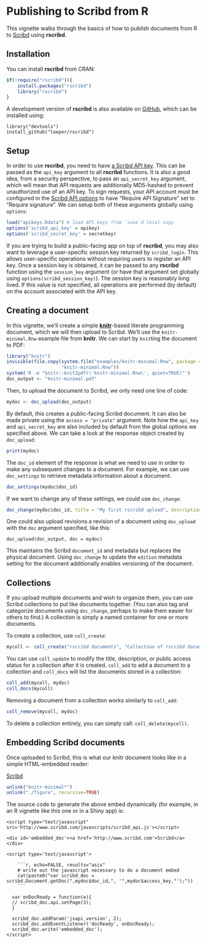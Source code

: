 # Publishing to Scribd from R #

This vignette walks through the basics of how to publish documents from R to [Scribd](http://www.scribd.com/) using **rscribd**.

## Installation ##

You can install **rscribd** from CRAN:

```r
if(!require("rscribd")){
    install.packages("rscribd")
    library("rscribd")
}
```

A development version of **rscribd** is also available on [GitHub](http://www.github.com/leeper/rscribd), which can be installed using:

```
library("devtools")
install_github("leeper/rscribd")
```

## Setup ##

In order to use **rscribd**, you need to have [a Scribd API key](http://www.scribd.com/developers). This can be passed as the `api_key` argument to all **rscribd** functions. It is also a good idea, from a security perspective, to pass an `api_secret_key` argument, which will mean that API requests are additionally MD5-hashed to prevent unauthorized use of an API key. To sign requests, your API account must be configured in the [Scribd API options](http://www.scribd.com/account-settings/api) to have "Require API Signature" set to "Require signature". We can setup both of these arguments globally using `options`:

```r
load("apikeys.Rdata") # load API keys from `save`d local copy
options('scribd_api_key' = apikey)
options('scribd_secret_key' = secretkey)
```

If you are trying to build a public-facing app on top of **rscribd**, you may also want to leverage a user-specific session key returned by `scribd_login`. This allows user-specific operations without requiring users to register an API key. Once a session key is obtained, it can be passed to any **rscribd** function using the `session_key` argument (or have that argument set globally using `options(scribd_session_key)`). The session key is reasonably long lived. If this value is not specified, all operations are performed (by default) on the account associated with the API key.

## Creating a document ##

In this vignette, we'll create a simple [**knitr**](http://yihui.name/knitr/)-based literate programming document, which we will then upload to Scribd. We'll use the `knitr-minimal.Rnw` example file from **knitr**. We can start by `knit`ting the document to PDF:

```r
library("knitr")
invisible(file.copy(system.file("examples/knitr-minimal.Rnw", package = "knitr"),
                    "knitr-minimal.Rnw"))
system('R -e "knitr::knit2pdf(\'knitr-minimal.Rnw\', quiet=TRUE)"')
doc_output <- "knitr-minimal.pdf"
```

Then, to upload the document to Scribd, we only need one line of code:

```r
mydoc <- doc_upload(doc_output)
```

By default, this creates a public-facing Scribd document. It can also be made private using the `access = "private"` argument. Note how the `api_key` and `api_secret_key` are also included by default from the global options we specified above. We can take a look at the response object created by `doc_upload`:

```r
print(mydoc)
```

The `doc_id` element of the response is what we need to use in order to make any subsequent changes to a document. For example, we can use `doc_settings` to retrieve metadata information about a document:

```r
doc_settings(mydoc$doc_id)
```

If we want to change any of these settings, we could use `doc_change`:

```r
doc_change(mydoc$doc_id, title = "My first rscribd upload", description = "A knitr/rscribd example")
```

One could also upload revisions a revision of a document using `doc_upload` with the `doc` argument specified, like this:

```
doc_upload(doc_output, doc = mydoc)
```

This maintains the Scribd `document_id` and metadata but replaces the physical document. Using `doc_change` to update the `edition` metadata setting for the document additionally enables versioning of the document.

## Collections ##

If you upload multiple documents and wish to organize them, you can use Scribd collections to put like documents together. (You can also tag and categorize documents using `doc_change`, perhaps to make them easier for others to find.) A collection is simply a named container for one or more documents. 

To create a collection, use `coll_create`:

```r
mycoll <- coll_create("rscribd documents", "Collection of rscribd documents")
```

You can use `coll_update` to modify the title, description, or public access status for a collection after it is created. `coll_add` to add a document to a collection and `coll_docs` will list the documents stored in a collection:

```r
coll_add(mycoll, mydoc)
coll_docs(mycoll)
```

Removing a document from a collection works similarly to `coll_add`:

```r
coll_remove(mycoll, mydoc)
```

To delete a collection entirely, you can simply call: `coll_delete(mycoll)`.


## Embedding Scribd documents ##

Once uploaded to Scribd, this is what our knitr document looks like in a simple HTML-embedded reader:

<script type="text/javascript" src='http://www.scribd.com/javascripts/scribd_api.js'></script>

<div id='embedded_doc'><a href='http://www.scribd.com'>Scribd</a></div>

<script type='text/javascript'>

```r
# write out the javascript necessary to do a document embed
cat(paste0("var scribd_doc = scribd.Document.getDoc(",mydoc$doc_id,", '",mydoc$access_key,"');"))
```

  var onDocReady = function(e){
  // scribd_doc.api.setPage(3);
  }

  scribd_doc.addParam('jsapi_version', 2);
  scribd_doc.addEventListener('docReady', onDocReady);
  scribd_doc.write('embedded_doc');
</script>


```r
unlink("knitr-minimal*")
unlink("./figure", recursive=TRUE)
```

The source code to generate the above embed dynamically (for example, in an R vignette like this one or in a Shiny app) is:

```
<script type="text/javascript" src='http://www.scribd.com/javascripts/scribd_api.js'></script>

<div id='embedded_doc'><a href='http://www.scribd.com'>Scribd</a></div>

<script type='text/javascript'>

    ```r, echo=FALSE, results="asis"
    # write out the javascript necessary to do a document embed
    cat(paste0("var scribd_doc = scribd.Document.getDoc(",mydoc$doc_id,", '",mydoc$access_key,"');"))
    ```

  var onDocReady = function(e){
  // scribd_doc.api.setPage(3);
  }

  scribd_doc.addParam('jsapi_version', 2);
  scribd_doc.addEventListener('docReady', onDocReady);
  scribd_doc.write('embedded_doc');
</script>
```
